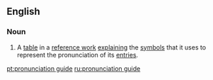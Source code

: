 ==English==

===Noun===
{{en-noun|head=[[pronunciation]] [[guide]]}}

#{{countable}} A [[table]] in a [[reference work]] [[explain]]ing the [[symbol]]s that it uses to represent the pronunciation of its [[entry|entries]].

[[pt:pronunciation guide]]
[[ru:pronunciation guide]]